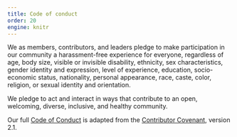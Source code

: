 ```yaml
---
title: Code of conduct
order: 20
engine: knitr
---
```


We as members, contributors, and leaders pledge to make participation in our community a harassment-free experience for everyone, regardless of age, body size, visible or invisible disability, ethnicity, sex characteristics, gender identity and expression, level of experience, education, socio-economic status, nationality, personal appearance, race, caste, color, religion, or sexual identity and orientation.

We pledge to act and interact in ways that contribute to an open, welcoming, diverse, inclusive, and healthy community.

Our full [Code of Conduct]([CODE_OF_CONDUCT.md](https://github.com/openproblems-bio/openproblems-v2/blob/main/CODE_OF_CONDUCT.md)) is adapted from the [Contributor Covenant](https://www.contributor-covenant.org), version 2.1.
